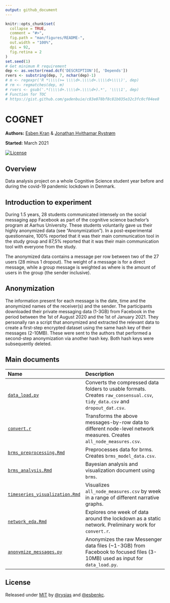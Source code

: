 ---
output: github_document
---

<!-- README.md is generated from README.Rmd. Please edit that file -->

```{r, echo = FALSE}
knitr::opts_chunk$set(
  collapse = TRUE,
  comment = "#>",
  fig.path = "man/figures/README-",
  out.width = "100%",
  dpi = 92,
  fig.retina = 2
)
set.seed(1)
# Get minimum R requirement 
dep <- as.vector(read.dcf('DESCRIPTION')[, 'Depends'])
rvers <- substring(dep, 7, nchar(dep)-1)
# m <- regexpr('R *\\\\(>= \\\\d+.\\\\d+.\\\\d+\\\\)', dep)
# rm <- regmatches(dep, m)
# rvers <- gsub('.*(\\\\d+.\\\\d+.\\\\d+).*', '\\\\1', dep)
# Function for TOC
# https://gist.github.com/gadenbuie/c83e078bf8c81b035e32c3fc0cf04ee8
```

# COGNET

**Authors:** [Esben Kran](https://kran.ai) & [Jonathan Hvithamar Rystrøm](https://linkedin.com/in/jonathan-rystroem) <br/>

**Started:** March 2021

[![License](https://img.shields.io/badge/License-MIT-blue)](#license)

## Overview

Data analysis project on a whole Cognitive Science student year before and during the covid-19 pandemic lockdown in Denmark. 

## Introduction to experiment

During 1.5 years, 28 students communicated intensely on the social messaging app Facebook as part of the cognitive science bachelor’s program at Aarhus University. These students voluntarily gave us their highly anonymized data (see “Anonymization”). In a post-experimental questionnaire, 100% reported that it was their main communication tool in the study group and 87,5% reported that it was their main communication tool with everyone from the study. 

The anonymized data contains a message per row between two of the 27 users (28 minus 1 dropout). The weight of a message is  for a direct message, while a group message is weighted as  where  is the amount of users in the group (the sender inclusive).

## Anonymization

The information present for each message is the date, time and the anonymized names of the receiver(s) and the sender. The participants downloaded their private messaging data (1-3GB) from Facebook in the period between the 1st of August 2020 and the 1st of January 2021. They personally ran a script that anonymized and extracted the relevant data to create a first-step encrypted dataset using the same hash key of their messages (2-10MB). These were sent to the authors that performed a second-step anonymization via another hash key. Both hash keys were subsequently deleted.

## Main documents

| Name                  | Description                                                        |
|:----------------------|:-------------------------------------------------------------------|
|[`data_load.py`](https://github.com/esbenkc/soccult/blob/master/data_load.py)         | Converts the compressed data folders to usable formats. Creates `raw_consensual.csv`, `tidy_data.csv` and `dropout_dat.csv`.    |
|[`convert.r`](https://github.com/esbenkc/soccult/blob/master/convert.r)            | Transforms the above messages-by-row data to different node-level network measures. Creates `all_node_measures.csv`.            |
|[`brms_preprocessing.Rmd`](https://github.com/esbenkc/soccult/blob/master/brms_preprocessing.Rmd)       | Preprocesses data for brms. Creates `brms_model_data.csv`. |
|[`brms_analysis.Rmd`](https://github.com/esbenkc/soccult/blob/master/brms_analysis.Rmd)    | Bayesian analysis and visualization document using `brms`.        |
|[`timeseries_visualization.Rmd`](https://github.com/esbenkc/soccult/blob/master/timeseries_visualization.Rmd) | Visualizes `all_node_measures.csv` by week in a range of different narrative graphs.                                    |
|[`network_eda.Rmd`](https://github.com/esbenkc/soccult/blob/master/network_eda.Rmd)      | Explores one week of data around the lockdown as a static network. Preliminary work for `convert.r`.                            |
|[`anonymize_messages.py`](https://github.com/esbenkc/soccult/blob/master/anonymize_messages.py)| Anonymizes the raw Messenger data files (~1-3GB) from Facebook to focused files (3-10MB) used as input for `data_load.py`.      |

## License

Released under [MIT](/LICENSE) by [\@rysias](https://github.com/rysias) and [\@esbenkc](https://github.com/esbenkc).

